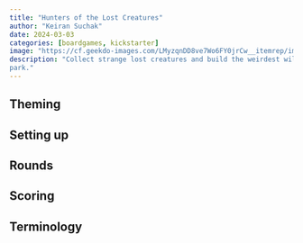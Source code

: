 ```yaml
---
title: "Hunters of the Lost Creatures"
author: "Keiran Suchak"
date: 2024-03-03
categories: [boardgames, kickstarter]
image: "https://cf.geekdo-images.com/LMyzqnDD8ve7Wo6FY0jrCw__itemrep/img/e1ts9DJvt757B6OrB7IEIWS7RYo=/fit-in/246x300/filters:strip_icc()/pic6504802.jpg"
description: "Collect strange lost creatures and build the weirdest wildlife
park."
---
```


## Theming

## Setting up

## Rounds

## Scoring

## Terminology


